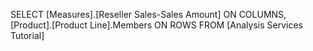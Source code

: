 SELECT [Measures].[Reseller Sales-Sales Amount] ON COLUMNS,
[Product].[Product Line].Members ON ROWS
FROM [Analysis Services Tutorial]
